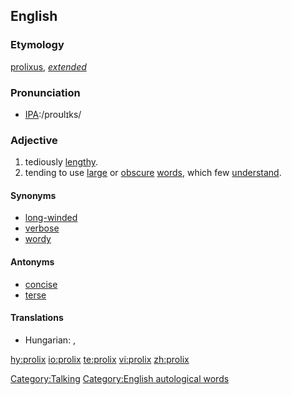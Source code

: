 ==English==

===Etymology===
{{etyl|la}} [[prolixus]], ''[[extended]]''

===Pronunciation===
* [[w:International Phonetic Alphabet|IPA]]:/proʊlɪks/

===Adjective===
{{en-adj}}

# tediously [[lengthy]].
# tending to use [[large]] or [[obscure]] [[words]], which few [[understand]].

====Synonyms====
* [[long-winded]]
* [[verbose]]
* [[wordy]]

====Antonyms====
* [[concise]]
* [[terse]]

====Translations====
{{trans-top|tediously lengthy}}
* Hungarian: {{t-|hu|terjengős}}, {{t-|hu|hosszadalmas}}
{{trans-mid}}
{{trans-bottom}}

{{trans-top|tending to use large or obscure words, which few understand}}
{{trans-mid}}
{{trans-bottom}}

[[Category:Talking]]
[[Category:English autological words]]

[[hy:prolix]]
[[io:prolix]]
[[te:prolix]]
[[vi:prolix]]
[[zh:prolix]]